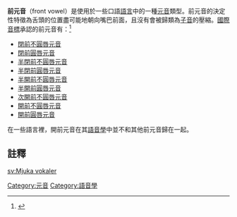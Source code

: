 {{NoteTA|G1=Linguistics}}
{{IPA vowels|class=floatright}}

'''前元音'''（front vowel）是使用於一些口語[[語言|語言]]中的一種[[元音|元音]]類型。前元音的決定性特徵為舌頭的位置盡可能地朝向嘴巴前面，且沒有會被歸類為[[子音|子音]]的壓縮。[[國際音標|國際音標]]承認的前元音有：<ref>{{cite book|last=Tsur|first=Reuven|title=The Poetic Mode of Speech Perception|publisher=Duke University Press|date=February 1992|page=20|isbn=0-8223-1170-4|url=https://books.google.com/books?id=1yh4p69MaI4C&pg=PA20&lpg=PA20&dq=dark+vowels|access-date=2018-02-14|archive-date=2020-08-11|archive-url=https://web.archive.org/web/20200811012931/https://books.google.com/books?id=1yh4p69MaI4C&pg=PA20&lpg=PA20&dq=dark+vowels|dead-url=no}}</ref>

*[[閉前不圓唇元音|閉前不圓唇元音]] {{IPA|[i]}}
*[[閉前圓唇元音|閉前圓唇元音]] {{IPA|[y]}}
*[[半閉前不圓唇元音|半閉前不圓唇元音]] {{IPA|[e]}}
*[[半閉前圓唇元音|半閉前圓唇元音]] {{IPA|[ø]}}
*[[半開前不圓唇元音|半開前不圓唇元音]] {{IPA|[ɛ]}}
*[[半開前圓唇元音|半開前圓唇元音]] {{IPA|[œ]}}
*[[次開前不圓唇元音|次開前不圓唇元音]] {{IPA|[æ]}}
*[[開前不圓唇元音|開前不圓唇元音]] {{IPA|[a]}}
*[[開前圓唇元音|開前圓唇元音]] {{IPA|[ɶ]}}

在一些語言裡，開前元音在其[[語音學|語音學]]中並不和其他前元音歸在一起。

==註釋==
{{reflist}}

{{国际音标导航}}

[[Category:元音|Category:元音]]
[[Category:語音學|Category:語音學]]

[[sv:Mjuka_vokaler|sv:Mjuka vokaler]]